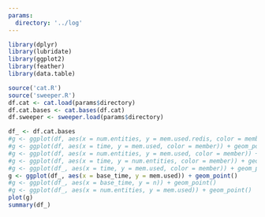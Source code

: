 ```yaml
---
params:
  directory: '../log'
---
```



```r
library(dplyr)
library(lubridate)
library(ggplot2)
library(feather)
library(data.table)
```

```r
source('cat.R')
source('sweeper.R')
df.cat <- cat.load(params$directory)
df.cat.bases <- cat.bases(df.cat)
df.sweeper <- sweeper.load(params$directory)
```

```r
df_ <- df.cat.bases
#g <- ggplot(df, aes(x = num.entities, y = mem.used.redis, color = member)) + geom_point() + geom_line()
#g <- ggplot(df, aes(x = time, y = mem.used, color = member)) + geom_point() + geom_line()
#g <- ggplot(df, aes(x = num.entities, y = mem.used, color = member)) + geom_point()
#g <- ggplot(df, aes(x = time, y = num.entities, color = member)) + geom_point()
#g <- ggplot(df_, aes(x = time, y = mem.used, color = member)) + geom_point()
g <- ggplot(df_, aes(x = base_time, y = mem.used)) + geom_point()
#g <- ggplot(df_, aes(x = base_time, y = n)) + geom_point()
#g <- ggplot(df_, aes(x = num.entities, y = mem.used)) + geom_point()
plot(g)
summary(df_)
```
